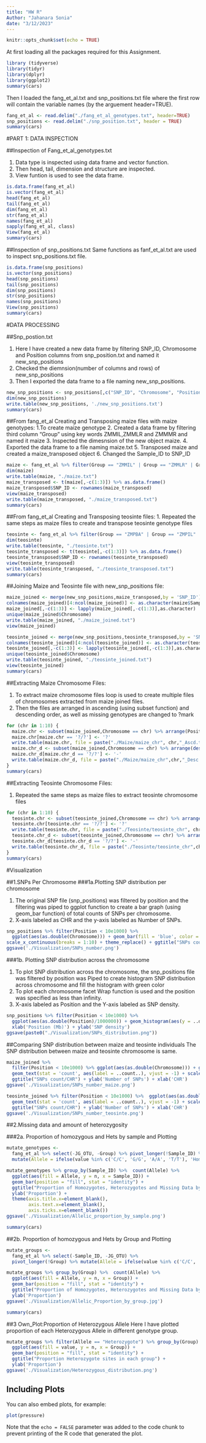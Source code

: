 ```yaml
---
title: "HW R"
Author: "Jahanara Sonia"
date: "3/12/2023"
---
```


```r
knitr::opts_chunk$set(echo = TRUE)
```

 
At first loading all the packages required for this Assignment.

```r
library (tidyverse)
library(tidyr)
library(dplyr)
library(ggplot2)
summary(cars)
```

Then I loaded the fang_et_al.txt and snp_positions.txt file where the first row will contain the variable names (by the arguement header=TRUE).
```r
fang_et_al <- read.delim("./fang_et_al_genotypes.txt", header=TRUE)
snp_positions <- read.delim("./snp_position.txt", header = TRUE)
summary(cars)
```

#PART 1: DATA INSPECTION

##Inspection of Fang_et_al_genotypes.txt

 1. Data type is inspected using data frame and vector function.
 2. Then head, tail, dimension and structure are inspected.
 3. View funtion is used to see the data frame.
```r
is.data.frame(fang_et_al)
is.vector(fang_et_al)
head(fang_et_al) 
tail(fang_et_al) 
dim(fang_et_al) 
str(fang_et_al) 
names(fang_et_al) 
sapply(fang_et_al, class) 
View(fang_et_al)
summary(cars)
```

##Inspection of snp_positions.txt
 Same functions as fanf_et_al.txt are used to inspect snp_positions.txt file.

```r
is.data.frame(snp_positions)
is.vector(snp_positions)
head(snp_positions) 
tail(snp_positions) 
dim(snp_positions) 
str(snp_positions) 
names(snp_positions) 
View(snp_positions)
summary(cars)
```
#DATA PROCESSING

##Snp_postion.txt

  1. Here I have created a new data frame by filtering SNP_ID, Chromosome and Position columns from snp_position.txt and named it new_snp_positions 
  2. Checked the diemnsion(number of columns and rows) of new_snp_positions
  3. Then I exported the data frame to a file naming new_snp_positions.

```r
new_snp_positions <- snp_positions[,c("SNP_ID", "Chromosome", "Position")] 
dim(new_snp_positions)
write.table(new_snp_positions, './new_snp_positions.txt')
summary(cars)
```

 
##From fang_et_al Creating and Transposing maize files with maize genotypes:
  1.To create maize genotype
  2. Created a data frame by filtering third column "Group" using key words ZMMIL,ZMMLR and ZMMMR and named it maize
  3. Inspected the dimesnsion of the new object maize.
  4. Exported the data frame to a file naming maize.txt
  5. Transposed maize and created a maize_transposed object
  6.  Changed the Sample_ID to SNP_ID

```r
maize <- fang_et_al %>% filter(Group == "ZMMIL" | Group == "ZMMLR" | Group == "ZMMMR")
dim(maize)
write.table(maize, "./maize.txt")
maize_transposed <- t(maize[,-c(1:3)]) %>% as.data.frame()
maize_transposed$SNP_ID <- rownames(maize_transposed)
view(maize_transposed)
write.table(maize_transposed, "./maize_transposed.txt")
summary(cars)
```

##From fang_et_al Creating and Transposing teosinte files:
 1. Repeated the same steps as maize files to create and transpose teosinte genotype files

```r
teosinte <- fang_et_al %>% filter(Group == "ZMPBA" | Group == "ZMPIL" | Group == "ZMPJA")
dim(teosinte)
write.table(teosinte, "./teosinte.txt")
teosinte_transposed <- t(teosinte[,-c(1:3)]) %>% as.data.frame()
teosinte_transposed$SNP_ID <- rownames(teosinte_transposed)
view(teosinte_transposed)
write.table(teosinte_transposed, "./teosinte_transposed.txt")
summary(cars)
```

##Joining Maize and Teosinte file with new_snp_positions file:

```r
maize_joined <- merge(new_snp_positions,maize_transposed,by = 'SNP_ID')
colnames(maize_joined)[4:ncol(maize_joined)] <- as.character(maize$Sample_ID)
maize_joined[,-c(1:3)] <- lapply(maize_joined[,-c(1:3)],as.character)
unique(maize_joined$Chromosome)
write.table(maize_joined, "./maize_joined.txt")
view(maize_joined)

teosinte_joined <- merge(new_snp_positions,teosinte_transposed,by = 'SNP_ID')
colnames(teosinte_joined)[4:ncol(teosinte_joined)] <- as.character(teosinte$Sample_ID)
teosinte_joined[,-c(1:3)] <- lapply(teosinte_joined[,-c(1:3)],as.character)
unique(teosinte_joined$Chromosome)
write.table(teosinte_joined, "./teosinte_joined.txt")
view(teosinte_joined)
summary(cars)
```

##Extracting Maize Chromosome Files: 

   1. To extract maize chromosome files loop is used to create multiple files of chromosomes extracted from maize joined files.
   2. Then the files are arranged in ascending (using subset function) and descending order, as well as missing genotypes are changed to ?mark 
    
```r
for (chr in 1:10) {
  maize.chr <- subset(maize_joined,Chromosome == chr) %>% arrange(Position)  
  maize.chr[maize.chr == '?/?'] <- '?' 
  write.table(maize.chr, file = paste("./Maize/maize_chr", chr,"_Ascd.txt",sep = "")) 
  maize.chr_d <- subset(maize_joined,Chromosome == chr) %>% arrange(desc(Position))
  maize.chr_d[maize.chr_d == '?/?'] <- '-'
  write.table(maize.chr_d, file = paste("./Maize/maize_chr",chr,"_Desc.txt",sep = ""))
}
summary(cars)
```

##Extracting Teosinte Chromosome Files:

1. Repeated the same steps as maize files to extract teosinte chromosome files

```r
for (chr in 1:10) {
  teosinte.chr <- subset(teosinte_joined,Chromosome == chr) %>% arrange(Position)  
  teosinte.chr[teosinte.chr == '?/?'] <- '?' 
  write.table(teosinte.chr, file = paste("./Teosinte/teosinte_chr", chr,"_Ascd.txt",sep = "")) 
  teosinte.chr_d <- subset(teosinte_joined,Chromosome == chr) %>% arrange(desc(Position))
  teosinte.chr_d[teosinte.chr_d == '?/?'] <- '-'
  write.table(teosinte.chr_d, file = paste("./Teosinte/teosinte_chr",chr,"_Desc.txt",sep = ""))
}
summary(cars)
```

#Visualization

##1.SNPs Per Chromosome
###1a.Plotting SNP distribution per chromosome

  1. The original SNP file (snp_positions) was filtered by position and the filtering was piped to ggplot function to create a bar graph (using geom_bar function) of total counts of SNPs per chromosome.
  2. X-axis labeled as CHR and the y-axis labeled as Number of SNPs.
  
```r
snp_positions %>% filter(Position < 10e1000) %>% 
  ggplot(aes(as.double(Chromosome))) + geom_bar(fill = 'blue', color = 'green') + geom_text(stat = 'count', aes(label = ..count..), vjust = -1) +
scale_x_continuous(breaks = 1:10) + theme_replace() + ggtitle("SNPs count/CHR") + ylab('Number of SNPs') + xlab('CHR') 
ggsave('./Visualization/SNPs_number.png')
```

###1b. Plotting SNP distribution across the chromosome

  1. To plot SNP distribution across the chromosome, the snp_positions file was filtered by position was Piped to create histogram SNP distribution across chromosome and fill the histogram with green color
  2. To plot each chromosome facet Wrap function is used and the position was specified as less than infinity.
  3. X-axis labeled as Position and the Y-axis labeled as SNP density. 

```r
snp_positions %>% filter(Position < 10e1000) %>% 
  ggplot(aes(as.double(Position)/1000000)) + geom_histogram(aes(y = ..density..), color = 'green', fill = "green", alpha = 0.4, bins = 20) + geom_density(aes(as.double(Position)/1000000), color = "blue") + facet_wrap(~ as.double(Chromosome), scales = "free") + theme_replace() + ggtitle("Across Chromosomes distribution") +
  xlab('Position (Mb)') + ylab('SNP density')
ggsave(paste0("./Visualization/SNPs_distribution.png"))

```

##Comparing SNP distribution between maize and teosinte individuals
   The SNP distribution between maize and teosinte chromosome is same.
   
```r
maize_joined %>% 
  filter(Position < 10e1000) %>% ggplot(aes(as.double(Chromosome))) + geom_bar(fill = 'blue', color = 'green') + 
  geom_text(stat = 'count', aes(label = ..count..), vjust = -1) + scale_x_continuous(breaks = 1:10) + theme_replace() +
  ggtitle("SNPs count/CHR") + ylab('Number of SNPs') + xlab('CHR') 
ggsave('./Visualization/SNPs_number_maize.png')
```
```r
teosinte_joined %>% filter(Position < 10e1000) %>%  ggplot(aes(as.double(Chromosome))) + geom_bar(fill = 'blue', color = 'green') + 
  geom_text(stat = 'count', aes(label = ..count..), vjust = -1) + scale_x_continuous(breaks = 1:10) + theme_replace() +
  ggtitle("SNPs count/CHR") + ylab('Number of SNPs') + xlab('CHR') 
ggsave('./Visualization/SNPs_number_teosinte.png')
```

##2.Missing data and amount of heterozygosity

###2a. Proportion of homozygous and Hets by sample and Plotting


```r

mutate_genotypes <- 
  fang_et_al %>% select(-JG_OTU, -Group) %>% pivot_longer(!Sample_ID) %>% 
  mutate(Allele = ifelse(value %in% c('C/C', 'G/G', 'A/A', 'T/T'), 'Homozygote', ifelse(value == '?/?', 'NA', 'Heterozygote')))  

mutate_genotypes %>% group_by(Sample_ID) %>%  count(Allele) %>% 
  ggplot(aes(fill = Allele, y = n, x = Sample_ID)) +
  geom_bar(position = "fill", stat = "identity") +
  ggtitle("Proportion of Homozygotes, Heterozygotes and Missing Data by Sample") +
  ylab('Proportion') +
  theme(axis.title.x=element_blank(),
        axis.text.x=element_blank(),
        axis.ticks.x=element_blank())
ggsave('./Visualization/Allelic_proportion_by_sample.png')

summary(cars)
```

##2b. Proportion of homozygous and Hets by Group and Plotting

```r

mutate_groups <- 
  fang_et_al %>% select(-Sample_ID, -JG_OTU) %>%   
  pivot_longer(!Group) %>% mutate(Allele = ifelse(value %in% c('C/C', 'G/G', 'A/A', 'T/T'), 'Homozygote', ifelse(value == '?/?', 'NA', 'Heterozygote')))  

mutate_groups %>% group_by(Group) %>%  count(Allele) %>% 
  ggplot(aes(fill = Allele, y = n, x = Group)) +
  geom_bar(position = "fill", stat = "identity") +
  ggtitle("Proportion of Homozygotes, Heterozygotes and Missing Data by Group") +
  ylab('Proportion') 
ggsave('./Visualization/Allelic_Proportion_by_group.jpg')

summary(cars)
```

##3 Own_Plot:Proportion of Heterozygous Allele
Here I have plotted proportion of each Heterozygous Allele in different genotype group.

```r
mutate_groups %>% filter(Allele == "Heterozygote") %>% group_by(Group) %>%  count(value) %>% 
  ggplot(aes(fill = value, y = n, x = Group)) +
  geom_bar(position = "fill", stat = "identity") +
  ggtitle("Proportion Heterozygote sites in each group") +
  ylab('Proportion') 
ggsave('./Visualization/Heterozygous_distribution.png')
```
## Including Plots

You can also embed plots, for example:

```r
plot(pressure)
```

Note that the `echo = FALSE` parameter was added to the code chunk to prevent printing of the R code that generated the plot.
